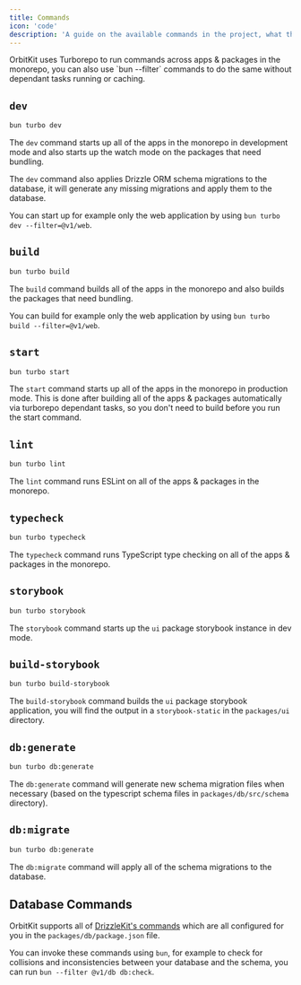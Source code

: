 ```yaml
---
title: Commands
icon: 'code'
description: 'A guide on the available commands in the project, what they do and how to use them.'
---
```


<Note>
  OrbitKit uses Turborepo to run commands across apps & packages in the
  monorepo, you can also use `bun --filter` commands to do the same without
  dependant tasks running or caching.
</Note>

## `dev`

```bash
bun turbo dev
```

The `dev` command starts up all of the apps in the monorepo in development mode and also starts up the watch mode on the packages that need bundling.

The `dev` command also applies Drizzle ORM schema migrations to the database, it will generate any missing migrations and apply them to the database.

You can start up for example only the web application by using `bun turbo dev --filter=@v1/web`.

## `build`

```bash
bun turbo build
```

The `build` command builds all of the apps in the monorepo and also builds the packages that need bundling.

You can build for example only the web application by using `bun turbo build --filter=@v1/web`.

## `start`

```bash
bun turbo start
```

The `start` command starts up all of the apps in the monorepo in production mode. This is done after building all of the apps & packages automatically via turborepo dependant tasks, so you don't need to build before you run the start command.

## `lint`

```bash
bun turbo lint
```

The `lint` command runs ESLint on all of the apps & packages in the monorepo.

## `typecheck`

```bash
bun turbo typecheck
```

The `typecheck` command runs TypeScript type checking on all of the apps & packages in the monorepo.

## `storybook`

```bash
bun turbo storybook
```

The `storybook` command starts up the `ui` package storybook instance in dev mode.

## `build-storybook`

```bash
bun turbo build-storybook
```

The `build-storybook` command builds the `ui` package storybook application, you will find the output in a `storybook-static` in the `packages/ui` directory.

## `db:generate`

```bash
bun turbo db:generate
```

The `db:generate` command will generate new schema migration files when necessary (based on the typescript schema files in `packages/db/src/schema` directory).

## `db:migrate`

```bash
bun turbo db:generate
```

The `db:migrate` command will apply all of the schema migrations to the database.

## Database Commands

OrbitKit supports all of [DrizzleKit's commands](https://orm.drizzle.team/kit-docs/commands) which are all configured for you in the `packages/db/package.json` file.

You can invoke these commands using `bun`, for example to check for collisions and inconsistencies between your database and the schema, you can run `bun --filter @v1/db db:check`.
